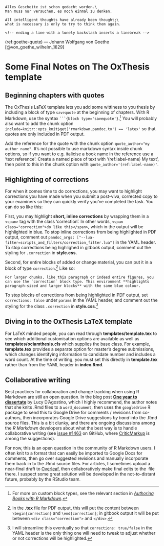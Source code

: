 ```block
Alles Gescheite ist schon gedacht worden.\
Man muss nur versuchen, es noch einmal zu denken.

All intelligent thoughts have already been thought;\
what is necessary is only to try to think them again.

<!-- ending a line with a lonely backslash inserts a linebreak -->
```
(ref:goethe-quote) --- Johann Wolfgang von Goethe [@von_goethe_wilhelm_1829]


# Some Final Notes on The OxThesis template
\minitoc <!-- this will include a mini table of contents-->

## Beginning chapters with quotes
The OxThesis LaTeX template lets you add some wittiness to you thesis by including a block of type `savequote` at the beginning of chapters. With R Markdown, use the syntax ```` ```{block type='savequote'} ````.^[For more on custom block types, see the relevant section in [_Authoring Books with R Markdown_](https://bookdown.org/yihui/bookdown/custom-blocks.html).]
You will probably also want to add the chunk option `include=knitr::opts_knit$get('rmarkdown.pandoc.to') == 'latex'` so that quotes are only included in PDF output.

Add the reference for the quote with the chunk option `quote_author="my author name"`. 
It's not possible to use markdown syntax inside chunk options, so if you want to e.g. italicise a book name in the reference use a 'text reference': Create a named piece of text with '(ref:label-name) My text', then point to this in the chunk option with `quote_author='(ref:label-name)'`.


## Highlighting of corrections
For when it comes time to do corrections, you may want to highlight corrections you have made when you submit a post-viva, corrected copy to your examiners so they can quickly verify you've completed the task. You can do so like this:

First, you may highlight **short, inline corrections** by wrapping them in a `<span>` tag with the class 'correction'. 
In other words, `<span class="correction">do like this</span>`, which in <span class="correction">the output will be highlighted in blue</span>.
To stop inline corrections from being highlighted in PDF output, comment out `pandoc_args: ["--lua-filter=scripts_and_filters/correction_filter.lua"]` in the YAML header. 
To stop corrections being highlighed in gitbook output, comment out the styling for `.correction` in **style.css**.

Second, for entire blocks of added or change material, you can put it in a block of type `correction`.^[In the **.tex** file for PDF output, this will put the content between `\begin{correction}` and `\end{correction}`; in gitbook output it will be put between `<div class="correction">` and `</div>`.]
Like so:

```block
For larger chunks, like this paragraph or indeed entire figures, you can use the `correction` block type. This environment **highlights paragraph-sized and larger blocks** with the same blue colour.
```

To stop blocks of corrections from being highlighted in PDF output, set `corrections: false` under `params` in the YAML header, and comment out the styling for the class `.correction` in **style.css**.^[I will streamline this eventually so that `corrections: true/false` in the YAML header is the only thing one will need to tweak to adjust whether or not corrections will be highlighted.]

## Diving in to the OxThesis LaTeX template
For LaTeX minded people, you can read through **templates/template.tex** to see which additional customisation options are available as well as **templates/ociamthesis.cls** which supplies the base class.
For example, **template.tex** provides a separate option for master's degree submissions, which changes identifying information to candidate number and includes a word count. 
At the time of writing, you must set this directly in **template.tex** rather than from the YAML header in **index.Rmd**.

## Collaborative writing
Best practices for collaboration and change tracking when using R Markdown are still an open question. In the blog post [**One year to dissertate**](https://livefreeordichotomize.com/2018/09/14/one-year-to-dissertate/) by Lucy D'Agostino, which I highly recommend, the author notes that she knits .Rmd files to a `word_document`, then uses the `googledrive` R package to send this to Google Drive for comments / revisions from co-authors, then incorporates Google Drive suggestions *by hand* into the .Rmd source files. 
This is a bit clunky, and there are ongoing discussions among the _R Markdown_ developers about what the best way is to handle collaborative writing (see [issue #1463](https://github.com/rstudio/rmarkdown/issues/1463) on GitHub, where [CriticMarkup](http://criticmarkup.com) is among the suggestions).

For now, this is an open question in the community of R Markdown users. 
I often knit to a format that can easily be imported to Google Docs for comments, then go over suggested revisions and manually incorporate them back in to the .Rmd source files. 
For articles, I sometimes upload a near-final draft to [Overleaf](https://www.overleaf.com/), then collaboratively make final edits to the \LaTeX\ file there. 
I suspect some great solution will be developed in the not-to-distant future, probably by the RStudio team.